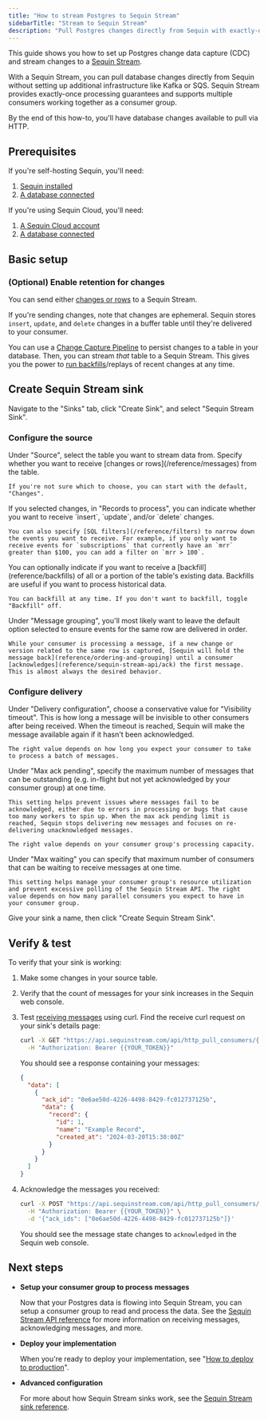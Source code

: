 ```yaml
---
title: "How to stream Postgres to Sequin Stream"
sidebarTitle: "Stream to Sequin Stream"
description: "Pull Postgres changes directly from Sequin with exactly-once processing"
---
```


This guide shows you how to set up Postgres change data capture (CDC) and stream changes to a [Sequin Stream](/reference/sinks/sequin-stream).

With a Sequin Stream, you can pull database changes directly from Sequin without setting up additional infrastructure like Kafka or SQS. Sequin Stream provides exactly-once processing guarantees and supports multiple consumers working together as a consumer group.

By the end of this how-to, you'll have database changes available to pull via HTTP.

## Prerequisites

If you're self-hosting Sequin, you'll need:

1. [Sequin installed](/quickstart/webhooks)
2. [A database connected](/how-to/connect-postgres)

If you're using Sequin Cloud, you'll need:

1. [A Sequin Cloud account](https://console.sequinstream.com)
2. [A database connected](/how-to/connect-postgres)

## Basic setup

### (Optional) Enable retention for changes

You can send either [changes or rows](/reference/messages) to a Sequin Stream.

If you're sending changes, note that changes are ephemeral. Sequin stores `insert`, `update`, and `delete` changes in a buffer table until they're delivered to your consumer.

You can use a [Change Capture Pipeline](/reference/change-capture-pipelines) to persist changes to a table in your database. Then, you can stream _that_ table to a Sequin Stream. This gives you the power to [run backfills](/reference/backfills)/replays of recent changes at any time.

## Create Sequin Stream sink

Navigate to the "Sinks" tab, click "Create Sink", and select "Sequin Stream Sink".

### Configure the source

<Steps>
  <Step title="Select source table">
    Under "Source", select the table you want to stream data from.
  </Step>

  <Step title="Choose message type">
    Specify whether you want to receive [changes or rows](/reference/messages) from the table.

    If you're not sure which to choose, you can start with the default, "Changes".
  </Step>

  <Step title="Specify filters">
    If you selected changes, in "Records to process", you can indicate whether you want to receive `insert`, `update`, and/or `delete` changes.

    You can also specify [SQL filters](/reference/filters) to narrow down the events you want to receive. For example, if you only want to receive events for `subscriptions` that currently have an `mrr` greater than $100, you can add a filter on `mrr > 100`.
  </Step>

  <Step title="Specify backfill">
    You can optionally indicate if you want to receive a [backfill](reference/backfills) of all or a portion of the table's existing data. Backfills are useful if you want to process historical data.

    You can backfill at any time. If you don't want to backfill, toggle "Backfill" off.
  </Step>

  <Step title="Specify message grouping">
    Under "Message grouping", you'll most likely want to leave the default option selected to ensure events for the same row are delivered in order.

    While your consumer is processing a message, if a new change or version related to the same row is captured, [Sequin will hold the message back](reference/ordering-and-grouping) until a consumer [acknowledges](reference/sequin-stream-api/ack) the first message. This is almost always the desired behavior.
  </Step>
</Steps>

### Configure delivery

<Steps>
  <Step title="Specify visibility timeout">
    Under "Delivery configuration", choose a conservative value for "Visibility timeout". This is how long a message will be invisible to other consumers after being received. When the timeout is reached, Sequin will make the message available again if it hasn't been acknowledged.

    The right value depends on how long you expect your consumer to take to process a batch of messages.
  </Step>

  <Step title="Specify max ack pending">
    Under "Max ack pending", specify the maximum number of messages that can be outstanding (e.g. in-flight but not yet acknowledged by your consumer group) at one time.

    This setting helps prevent issues where messages fail to be acknowledged, either due to errors in processing or bugs that cause too many workers to spin up. When the max ack pending limit is reached, Sequin stops delivering new messages and focuses on re-delivering unacknowledged messages.

    The right value depends on your consumer group's processing capacity.
  </Step>

  <Step title="Specify max waiting">
    Under "Max waiting" you can specify that maximum number of consumers that can be waiting to receive messages at one time.

    This setting helps manage your consumer group's resource utilization and prevent excessive polling of the Sequin Stream API. The right value depends on how many parallel consumers you expect to have in your consumer group.
  </Step>

  <Step title="Create the sink">
    Give your sink a name, then click "Create Sequin Stream Sink".
  </Step>
</Steps>

## Verify & test

To verify that your sink is working:

1. Make some changes in your source table.
2. Verify that the count of messages for your sink increases in the Sequin web console.
3. Test [receiving messages](/reference/sequin-stream-api/receive) using curl. Find the receive curl request on your sink's details page:

    ```bash
    curl -X GET "https://api.sequinstream.com/api/http_pull_consumers/{{YOUR_CONSUMER_NAME}}/receive?batch_size=10" \
      -H "Authorization: Bearer {{YOUR_TOKEN}}"
    ```

    You should see a response containing your messages:

    ```json
    {
      "data": [
        {
          "ack_id": "0e6ae50d-4226-4498-8429-fc012737125b",
          "data": {
            "record": {
              "id": 1,
              "name": "Example Record",
              "created_at": "2024-03-20T15:30:00Z"
            }
          }
        }
      ]
    }
    ```
4. Acknowledge the messages you received:

    ```bash
    curl -X POST "https://api.sequinstream.com/api/http_pull_consumers/{{YOUR_CONSUMER_NAME}}/ack" \
      -H "Authorization: Bearer {{YOUR_TOKEN}}" \
      -d '{"ack_ids": ["0e6ae50d-4226-4498-8429-fc012737125b"]}'
    ```

    You should see the message state changes to `acknowledged` in the Sequin web console.

## Next steps

- **Setup your consumer group to process messages**

   Now that your Postgres data is flowing into Sequin Stream, you can setup a consumer group to read and process the data. See the [Sequin Stream API reference](/reference/sequin-stream-api/overview) for more information on receiving messages, acknowledging messages, and more.

- **Deploy your implementation**

   When you're ready to deploy your implementation, see "[How to deploy to production](/how-to/deploy-to-production)".

- **Advanced configuration**

   For more about how Sequin Stream sinks work, see the [Sequin Stream sink reference](/reference/sinks/sequin-stream).